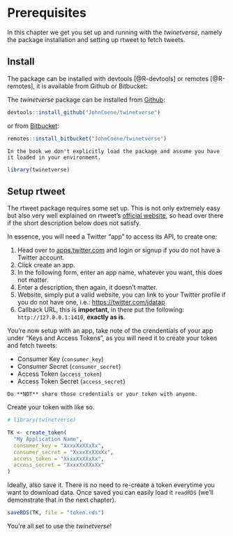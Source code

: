 # Prerequisites {#prerequisites}

In this chapter we get you set up and running with the _twinetverse_, namely the package installation and setting up rtweet to fetch tweets.

## Install

The package can be installed with devtools [@R-devtools] or remotes [@R-remotes], it is available from Github or Bitbucket:

The _twinetverse_ package can be installed from [Github](https://github.com/JohnCoene/twinetverse):

```r
devtools::install_github("JohnCoene/twinetverse")
```

or from [Bitbucket](https://bitbucket.org/JohnCoene/twinetbook/src/master/):

```r
remotes::install_bitbucket("JohnCoene/twinetverse")
```

```block
In the book we don't explicitly load the package and assume you have it loaded in your environment.
```

```r
library(twinetverse)
```

## Setup rtweet

The rtweet package requires some set up. This is not only extremely easy but also very well explained on rtweet's [official website](http://rtweet.info/articles/auth.html), so head over there if the short description below does not satisfy.

In essence, you will need a Twitter "app" to access its API, to create one:

1. Head over to [apps.twitter.com](https://apps.twitter.com/) and login or signup if you do not have a Twitter account.
2. Click create an app.
3. In the following form, enter an app name, whatever you want, this does not matter.
4. Enter a description, then again, it doesn't matter.
5. Website, simply put a valid website, you can link to your Twitter profile if you do not have one, i.e.: [https://twitter.com/jdatap](https://twitter.com/jdatap)
6. Callback URL, this is **important**, in there put the following: `http://127.0.0.1:1410`, **exactly as is**.

You're now setup with an app, take note of the crendentials of your app under "Keys and Access Tokens", as you will need it to create your token and fetch tweets:

* Consumer Key (`consumer_key`)
* Consumer Secret (`consumer_secret`)
* Access Token (`access_token`)
* Access Token Secret (`access_secret`)

```block
Do **NOT** share those credentials or your token with anyone.
```

Create your token with like so.

```r
# library(twinetverse)

TK <- create_token(
  "My Application Name",
  consumer_key = "XxxxXxXXxXx",
  consumer_secret = "XxxxXxXXxXx",
  access_token = "XxxxXxXXxXx",
  access_secret = "XxxxXxXXxXx"
)
```

Ideally, also save it. There is no need to re-create a token everytime you want to download data. Once saved you can easily load it `readRDS` (we'll demonstrate that in the next chapter).

```r
saveRDS(TK, file = "token.rds")
```

You're all set to use the _twinetverse_!